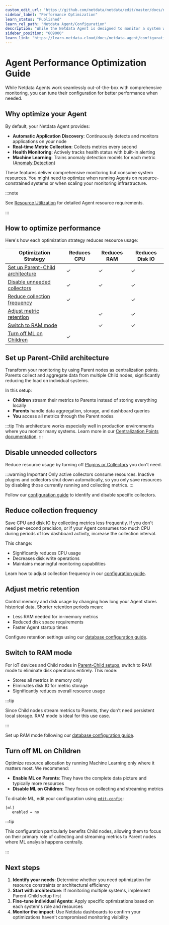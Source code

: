 ```yaml
---
custom_edit_url: "https://github.com/netdata/netdata/edit/master/docs/netdata-agent/configuration/optimize-the-netdata-agents-performance.md"
sidebar_label: "Performance Optimization"
learn_status: "Published"
learn_rel_path: "Netdata Agent/Configuration"
description: "While the Netdata Agent is designed to monitor a system with only 1% CPU, you can optimize its performance for low-resource systems."
sidebar_position: "609000"
learn_link: "https://learn.netdata.cloud/docs/netdata-agent/configuration/performance-optimization"
---
```


# Agent Performance Optimization Guide

While Netdata Agents work seamlessly out-of-the-box with comprehensive monitoring, you can tune their configuration for better performance when needed.

## Why optimize your Agent

By default, your Netdata Agent provides:

- **Automatic Application Discovery**: Continuously detects and monitors applications on your node
- **Real-time Metric Collection**: Collects metrics every second
- **Health Monitoring**: Actively tracks health status with built-in alerting
- **Machine Learning**: Trains anomaly detection models for each metric ([Anomaly Detection](https://github.com/netdata/netdata/blob/master/src/ml/README.md))

These features deliver comprehensive monitoring but consume system resources. You might need to optimize when running Agents on resource-constrained systems or when scaling your monitoring infrastructure.

:::note

See [Resource Utilization](/docs/netdata-agent/resource-utilization) for detailed Agent resource requirements.

:::

## How to optimize performance

Here's how each optimization strategy reduces resource usage:

| Optimization Strategy                                                 | Reduces CPU | Reduces RAM | Reduces Disk IO |
|-----------------------------------------------------------------------|-------------|-------------|-----------------|
| [Set up Parent-Child architecture](#set-up-parent-child-architecture) | ✓           | ✓           | ✓               |
| [Disable unneeded collectors](#disable-unneeded-collectors)           | ✓           | ✓           | ✓               |
| [Reduce collection frequency](#reduce-collection-frequency)           | ✓           |             | ✓               |
| [Adjust metric retention](#adjust-metric-retention)                   |             | ✓           | ✓               |
| [Switch to RAM mode](#switch-to-ram-mode)                             |             | ✓           | ✓               |
| [Turn off ML on Children](#turn-off-ml-on-children)                   | ✓           |             |                 |

## Set up Parent-Child architecture

Transform your monitoring by using Parent nodes as centralization points. Parents collect and aggregate data from multiple Child nodes, significantly reducing the load on individual systems.

In this setup:

- **Children** stream their metrics to Parents instead of storing everything locally
- **Parents** handle data aggregation, storage, and dashboard queries
- **You** access all metrics through the Parent nodes

:::tip
This architecture works especially well in production environments where you monitor many systems. Learn more in our [Centralization Points documentation](/docs/observability-centralization-points).
:::

## Disable unneeded collectors

Reduce resource usage by turning off [Plugins or Collectors](/docs/collecting-metrics) you don't need.

:::warning Important
Only active collectors consume resources. Inactive plugins and collectors shut down automatically, so you only save resources by disabling those currently running and collecting metrics.
:::

Follow our [configuration guide](/docs/collecting-metrics/collectors-configuration) to identify and disable specific collectors.

## Reduce collection frequency

Save CPU and disk IO by collecting metrics less frequently. If you don't need per-second precision, or if your Agent consumes too much CPU during periods of low dashboard activity, increase the collection interval.

This change:

- Significantly reduces CPU usage
- Decreases disk write operations
- Maintains meaningful monitoring capabilities

Learn how to adjust collection frequency in our [configuration guide](/docs/collecting-metrics/collectors-configuration).

## Adjust metric retention

Control memory and disk usage by changing how long your Agent stores historical data. Shorter retention periods mean:

- Less RAM needed for in-memory metrics
- Reduced disk space requirements
- Faster Agent startup times

Configure retention settings using our [database configuration guide](/docs/netdata-agent/configuration/database).

## Switch to RAM mode

For IoT devices and Child nodes in [Parent-Child setups](/docs/observability-centralization-points), switch to RAM mode to eliminate disk operations entirely. This mode:

- Stores all metrics in memory only
- Eliminates disk IO for metric storage
- Significantly reduces overall resource usage

:::tip

Since Child nodes stream metrics to Parents, they don't need persistent local storage. RAM mode is ideal for this use case.

:::

Set up RAM mode following our [database configuration guide](/docs/netdata-agent/configuration/database).

## Turn off ML on Children

Optimize resource allocation by running Machine Learning only where it matters most. We recommend:

- **Enable ML on Parents**: They have the complete data picture and typically more resources
- **Disable ML on Children**: They focus on collecting and streaming metrics

To disable ML, edit your configuration using [`edit-config`](/docs/netdata-agent/configuration#edit-configuration-files):

```text
[ml]
   enabled = no
```

:::tip

This configuration particularly benefits Child nodes, allowing them to focus on their primary role of collecting and streaming metrics to Parent nodes where ML analysis happens centrally.

:::

## Next steps

1. **Identify your needs**: Determine whether you need optimization for resource constraints or architectural efficiency
2. **Start with architecture**: If monitoring multiple systems, implement Parent-Child setup first
3. **Fine-tune individual Agents**: Apply specific optimizations based on each system's role and resources
4. **Monitor the impact**: Use Netdata dashboards to confirm your optimizations haven't compromised monitoring visibility
